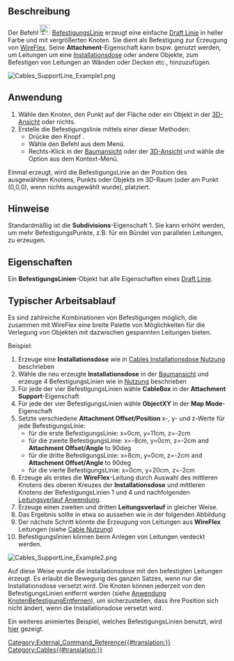 <languages/>

{{Docnav/de
|[[Cables_SupportPoint/de|Befestigungspunkt]]
| 
|[[Cables_Workbench/de|Cables]]
|IconL=Cables_SupportPoint.svg
|IconR=
|IconC=Cables_workbench_icon.svg
}}

{{GuiCommand/de
|Name=Cables SupportLine
|Name/de=Cables BefestigungsLinie
|MenuLocation= Leitungsbefestigung → Befestigungslinie erstellen
|Workbenches=[[Cables_Workbench/de|Cables]]
|Shortcut=
|Version=1.0
|SeeAlso=[[Cables_Cable/de|Cables Leitung]], [[Cables_CableBox/de|Cables Installationsdose]], [[Cables_SupportPoint/de|Cables Befestigungspunkt]]
}}

<span id="Description"></span>
==Beschreibung==

Der Befehl [[Image:Cables_SupportLine.svg|24px]] [[Cables_SupportLine/de|BefestigungsLinie]] erzeugt eine einfache [[Draft_Line/de|Draft Linie]] in heller Farbe und mit vergrößerten Knoten. Sie dient als Befestigung zur Erzeugung von [[Cables_WireFlex/de|WireFlex]]. Seine '''Attachment'''-Eigenschaft kann bspw. genutzt werden, um Leitungen um eine [[Cables_CableBox/de|Installationsdose]] oder andere Objekte, zum Befestigen von Leitungen an Wänden oder Decken etc., hinzuzufügen.

[[Image:Cables_SupportLine_Example1.png]]
{{Caption|BefestigungsLinie}}

<span id="Usage"></span>
==Anwendung==

# Wähle den Knoten, den Punkt auf der Fläche oder ein Objekt in der [[3D_view/de|3D-Ansicht]] oder nichts.
# Erstelle die Befestigungslinie mittels einer dieser Methoden:
#* Drücke den Knopf {{Button|[[Image:Cables_SupportLine.svg|16px]] [[Cables_SupportLine/de|Befestigungslinie]]}}.
#* Wähle den Befehl {{MenuCommand|Leitungsbefestigung → [[Image:Cables_SupportLine.svg|16px]] Befestigungslinie}} aus dem Menü.
#* Rechts-Klick in der [[Tree_view/de|Baumansicht]] oder der [[3D_view|3D-Ansicht]] und wähle die Option {{MenuCommand| Leitungsbefestigung → [[Image:Cables_SupportLine.svg|16px]] Befestigungslinie}} aus dem Kontext-Menü.

Einmal erzeugt, wird die BefestigungsLinie an der Position des ausgewählten Knotens, Punkts oder Objekts im 3D-Raum (oder am Punkt (0,0,0), wenn nichts ausgewählt wurde), platziert.

<span id="Notes"></span>
==Hinweise==

Standardmäßig ist die '''Subdivisions'''-Eigenschaft 1. Sie kann erhöht werden, um mehr BefestigungsPunkte, z.B. für ein Bündel von parallelen Leitungen, zu erzeugen.

<span id="Properties"></span>
==Eigenschaften==

Ein '''BefestigungsLinien'''-Objekt hat alle Eigenschaften eines [[Draft_Line/de#Properties|Draft Linie]].

<span id="Typical_workflow"></span>
==Typischer Arbeitsablauf==

Es sind zahlreiche Kombinationen von Befestigungen möglich, die zusammen mit WireFlex eine breite Palette von Möglichkeiten für die Verlegung von Objekten mit dazwischen gespannten Leitungen bieten.

Beispiel:
# Erzeuge eine '''Installationsdose''' wie in  [[Cables_CableBox/de#Usage|Cables Installationsdose Nutzung]] beschrieben
# Wähle die neu erzeugte '''Installationsdose''' in der [[Tree_view/de|Baumansicht]] und erzeuge 4 BefestigungsLinien wie in [[#Usage/de|Nutzung]] beschrieben
# Für jede der vier BefestigungsLinien wähle  '''CableBox''' in der '''Attachment Support'''-Eigenschaft
# Für jede der vier BefestigungsLinien wähle '''ObjectXY''' in der '''Map Mode'''-Eigenschaft
# Setzte verschiedene '''Attachment Offset/Position''' x-, y- und z-Werte für jede BefestigungsLinie:
#* für die erste BefestigungsLinie: x=0cm, y=11cm, z=-2cm
#* für die zweite BefestigungsLinie: x=-8cm, y=0cm, z=-2cm and '''Attachment Offset/Angle''' to 90deg
#* für die dritte BefestigungsLinie: x=8cm, y=0cm, z=-2cm and '''Attachment Offset/Angle''' to 90deg
#* für die vierte BefestigungsLinie: x=0cm, y=20cm, z=-2cm
# Erzeuge als erstes die '''WireFlex'''-Leitung durch Auswahl des mittleren Knotens des oberen Kreuzes der '''Installationsdose''' und mittleren Knotens der BefestigungsLinien 1 und 4 und nachfolgenden [[Cables_WireFlex#Usage|Leitungsverlauf Anwendung]].
# Erzeuge einen zweiten und dritten '''Leitungsverlauf''' in gleicher Weise.
# Das Ergebnis sollte in etwa so aussehen wie in der folgenden Abbildung
# Der nächste Schritt könnte die Erzeugung von Leitungen aus '''WireFlex''' Leitungen (siehe [[Cables_Cable/de#Usage|Cable Nutzung]])
# Befestigungslinien können beim Anlegen von Leitungen verdeckt werden.

[[Image:Cables_SupportLine_Example2.png]]
{{Caption|Beispiel für die Nutzung der BefestigungsLinie:<br/>BefestigungsLinien werden an der Installationsdose befestigt und dienen als Basis für Leiter.}}

Auf diese Weise wurde die Installationsdose mit den befestigten Leitungen erzeugt. Es erlaubt die Bewegung des ganzen Satzes, wenn nur die Installationsdose versetzt wird. Die Knoten können jederzeit von den BefestigungsLinien entfernt werden (siehe [[Cables_RemoveVertexAttachment/de#Usage|Anwendung KnotenBefestigungEntfernen]]), um sicherzustellen, dass ihre Position sich nicht ändert, wenn die Installationsdose versetzt wird.

Ein weiteres animiertes Beispiel, welches BefestigungsLinien benutzt, wird  [[Cables_Example1_Simple_workflow|hier]] gezeigt.


{{Docnav/de
|[[Cables_SupportPoint/de|Befestigungspunkt]]
| 
|[[Cables_Workbench/de|Arbeitsbereich Cables]]
|IconL=Cables_SupportPoint.svg
|IconR=
|IconC=Cables_workbench_icon.svg
}}

[[Category:External_Command_Reference{{#translation:}}]]
[[Category:Cables{{#translation:}}]]
